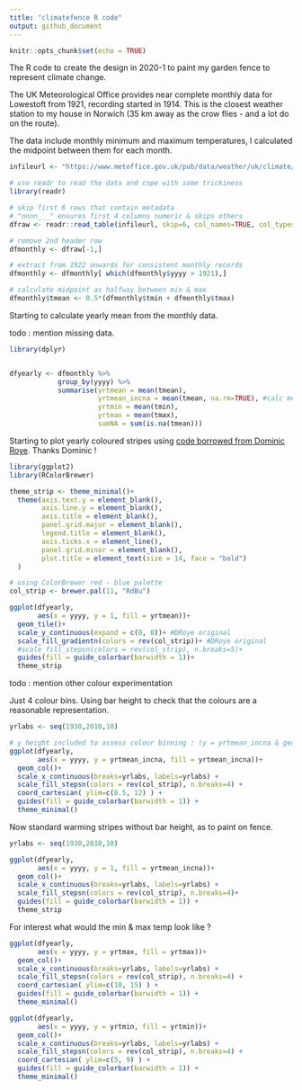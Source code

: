 ```yaml
---
title: "climatefence R code"
output: github_document
---
```


```r
knitr::opts_chunk$set(echo = TRUE)
```

The R code to create the design in 2020-1 to paint my garden fence to represent climate change.

The UK Meteorological Office provides near complete monthly data for Lowestoft from 1921, recording started in 1914. This is the closest weather station to my house in Norwich (35 km away as the crow flies - and a lot do on the route).

The data include monthly minimum and maximum temperatures, I calculated the midpoint between them for each month.

```r

infileurl <- "https://www.metoffice.gov.uk/pub/data/weather/uk/climate/stationdata/lowestoftdata.txt"

# use readr to read the data and cope with some trickiness
library(readr)

# skip first 6 rows that contain metadata
# "nnnn___" ensures first 4 columns numeric & skips others
dfraw <- readr::read_table(infileurl, skip=6, col_names=TRUE, col_types="nnnn___")

# remove 2nd header row
dfmonthly <- dfraw[-1,]

# extract from 1922 onwards for consistent monthly records
dfmonthly <- dfmonthly[ which(dfmonthly$yyyy > 1921),]

# calculate midpoint as halfway between min & max
dfmonthly$tmean <- 0.5*(dfmonthly$tmin + dfmonthly$tmax)

```

Starting to calculate yearly mean from the monthly data.

todo : mention missing data.

```r

library(dplyr)


dfyearly <- dfmonthly %>%
            group_by(yyyy) %>%
            summarise(yrtmean = mean(tmean),
                      yrtmean_incna = mean(tmean, na.rm=TRUE), #calc means without missing months
                      yrtmin = mean(tmin),
                      yrtmax = mean(tmax),
                      sumNA = sum(is.na(tmean)))

```

Starting to plot yearly coloured stripes using [code borrowed from Dominic Roye](https://dominicroye.github.io/en/2018/how-to-create-warming-stripes-in-r/). Thanks Dominic !

```r

library(ggplot2)
library(RColorBrewer)

theme_strip <- theme_minimal()+
  theme(axis.text.y = element_blank(),
        axis.line.y = element_blank(),
        axis.title = element_blank(),
        panel.grid.major = element_blank(),
        legend.title = element_blank(),
        axis.ticks.x = element_line(),
        panel.grid.minor = element_blank(),
        plot.title = element_text(size = 14, face = "bold")
  )

# using ColorBrewer red - blue palette
col_strip <- brewer.pal(11, "RdBu")

ggplot(dfyearly,
       aes(x = yyyy, y = 1, fill = yrtmean))+
  geom_tile()+
  scale_y_continuous(expand = c(0, 0))+ #DRoye original
  scale_fill_gradientn(colors = rev(col_strip))+ #DRoye original
  #scale_fill_stepsn(colors = rev(col_strip), n.breaks=5)+
  guides(fill = guide_colorbar(barwidth = 1))+
  theme_strip

```

todo : mention other colour experimentation

Just 4 colour bins. Using bar height to check that the colours are a reasonable representation.

```r

yrlabs <- seq(1930,2010,10)

# y height included to assess colour binning : (y = yrtmean_incna & geom_col())
ggplot(dfyearly,
       aes(x = yyyy, y = yrtmean_incna, fill = yrtmean_incna))+
  geom_col()+
  scale_x_continuous(breaks=yrlabs, labels=yrlabs) +
  scale_fill_stepsn(colors = rev(col_strip), n.breaks=4) +
  coord_cartesian( ylim=c(8.5, 12) ) +
  guides(fill = guide_colorbar(barwidth = 1)) +
  theme_minimal()

```

Now standard warming stripes without bar height, as to paint on fence.

```r

yrlabs <- seq(1930,2010,10)

ggplot(dfyearly,
       aes(x = yyyy, y = 1, fill = yrtmean_incna))+
  geom_col()+
  scale_x_continuous(breaks=yrlabs, labels=yrlabs) +
  scale_fill_stepsn(colors = rev(col_strip), n.breaks=4)+
  guides(fill = guide_colorbar(barwidth = 1)) +
  theme_strip

```


For interest what would the min & max temp look like ?

```r

ggplot(dfyearly,
       aes(x = yyyy, y = yrtmax, fill = yrtmax))+
  geom_col()+
  scale_x_continuous(breaks=yrlabs, labels=yrlabs) +
  scale_fill_stepsn(colors = rev(col_strip), n.breaks=4) +
  coord_cartesian( ylim=c(10, 15) ) +
  guides(fill = guide_colorbar(barwidth = 1)) +
  theme_minimal()

```
```r

ggplot(dfyearly,
       aes(x = yyyy, y = yrtmin, fill = yrtmin))+
  geom_col()+
  scale_x_continuous(breaks=yrlabs, labels=yrlabs) +
  scale_fill_stepsn(colors = rev(col_strip), n.breaks=4) +
  coord_cartesian( ylim=c(5, 9) ) +
  guides(fill = guide_colorbar(barwidth = 1)) +
  theme_minimal()

```
